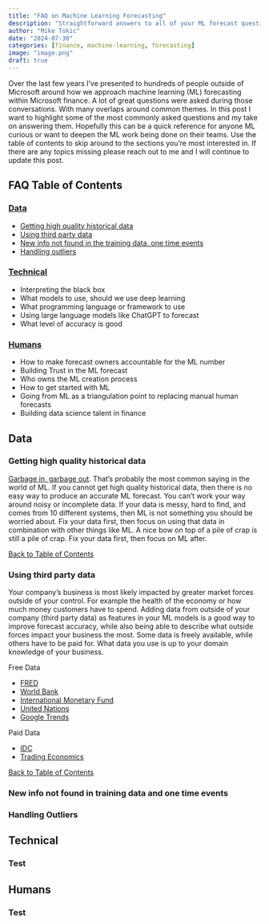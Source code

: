 ```yaml
---
title: "FAQ on Machine Learning Forecasting"
description: "Straightforward answers to all of your ML forecast questions"
author: "Mike Tokic"
date: "2024-07-30"
categories: [finance, machine-learning, forecasting]
image: "image.png"
draft: true
---
```


Over the last few years I've presented to hundreds of people outside of Microsoft around how we approach machine learning (ML) forecasting within Microsoft finance. A lot of great questions were asked during those conversations. With many overlaps around common themes. In this post I want to highlight some of the most commonly asked questions and my take on answering them. Hopefully this can be a quick reference for anyone ML curious or want to deepen the ML work being done on their teams. Use the table of contents to skip around to the sections you're most interested in. If there are any topics missing please reach out to me and I will continue to update this post. 

## FAQ Table of Contents {#toc}

### [Data](#data)

- [Getting high quality historical data](#historical-data)
- [Using third party data](#third-party-data)
- [New info not found in the training data, one time events](#one-time-events)
- [Handling outliers](#outliers)

### [Technical](#technical) 

- Interpreting the black box
- What models to use, should we use deep learning
- What programming language or framework to use
- Using large language models like ChatGPT to forecast
- What level of accuracy is good

### [Humans](#humans)

- How to make forecast owners accountable for the ML number
- Building Trust in the ML forecast
- Who owns the ML creation process 
- How to get started with ML
- Going from ML as a triangulation point to replacing manual human forecasts
- Building data science talent in finance

## Data {#data}

### Getting high quality historical data {#historical-data}

[Garbage in, garbage out](https://mftokic.github.io/posts/2024-04-08-time-series-garbage/). That's probably the most common saying in the world of ML. If you cannot get high quality historical data, then there is no easy way to produce an accurate ML forecast. You can't work your way around noisy or incomplete data. If your data is messy, hard to find, and comes from 10 different systems, then ML is not something you should be worried about. Fix your data first, then focus on using that data in combination with other things like ML. A nice bow on top of a pile of crap is still a pile of crap. Fix your data first, then focus on ML after.  

[Back to Table of Contents](#toc)

### Using third party data {#third-party-data}

Your company's business is most likely impacted by greater market forces outside of your control. For example the health of the economy or how much money customers have to spend. Adding data from outside of your company (third party data) as features in your ML models is a good way to improve forecast accuracy, while also being able to describe what outside forces impact your business the most. Some data is freely available, while others have to be paid for. What data you use is up to your domain knowledge of your business.

Free Data

- [FRED](https://fred.stlouisfed.org/)
- [World Bank](https://data.worldbank.org/)
- [International Monetary Fund](https://data.imf.org/?sk=388dfa60-1d26-4ade-b505-a05a558d9a42)
- [United Nations](https://data.un.org/)
- [Google Trends](https://trends.google.com/trends/)

Paid Data

- [IDC](https://www.idc.com/data-analytics)
- [Trading Economics](https://tradingeconomics.com/indicators)

[Back to Table of Contents](#toc)

### New info not found in training data and one time events {#one-time-events}

### Handling Outliers {#outliers}

## Technical {#technical}

### Test

## Humans {#humans}

### Test